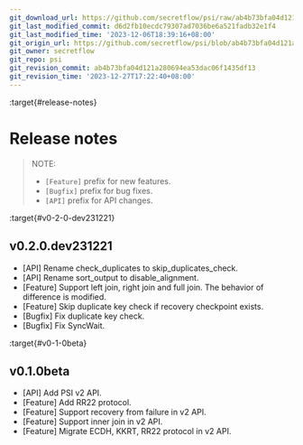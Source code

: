 ```yaml
---
git_download_url: https://github.com/secretflow/psi/raw/ab4b73bfa04d121a280694ea53dac06f1435df13/docs/whatsnew.rst
git_last_modified_commit: d6d2fb10ecdc79307ad7036be6a521fadb32e1f4
git_last_modified_time: '2023-12-06T18:39:16+08:00'
git_origin_url: https://github.com/secretflow/psi/blob/ab4b73bfa04d121a280694ea53dac06f1435df13/docs/whatsnew.rst
git_owner: secretflow
git_repo: psi
git_revision_commit: ab4b73bfa04d121a280694ea53dac06f1435df13
git_revision_time: '2023-12-27T17:22:40+08:00'
---
```


:target{#release-notes}

# Release notes

> NOTE:
>
> - `[Feature]` prefix for new features.
> - `[Bugfix]` prefix for bug fixes.
> - `[API]` prefix for API changes.

:target{#v0-2-0-dev231221}

## v0.2.0.dev231221

- \[API] Rename check\_duplicates to skip\_duplicates\_check.
- \[API] Rename sort\_output to disable\_alignment.
- \[Feature] Support left join, right join and full join. The behavior of difference is modified.
- \[Feature] Skip duplicate key check if recovery checkpoint exists.
- \[Bugfix] Fix duplicate key check.
- \[Bugfix] Fix SyncWait.

:target{#v0-1-0beta}

## v0.1.0beta

- \[API] Add PSI v2 API.
- \[Feature] Add RR22 protocol.
- \[Feature] Support recovery from failure in v2 API.
- \[Feature] Support inner join in v2 API.
- \[Feature] Migrate ECDH, KKRT, RR22 protocol in v2 API.
